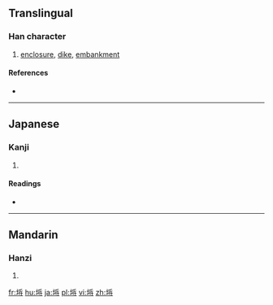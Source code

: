 {{also|埒}}
==Translingual==

===Han character===
{{Han char|rn=32|rad=土|as=07|sn=10|four=|canj=土月木戈 (GBDI), X土月木戈 (XGBDI)|ids=⿰[[土]]⿳[[爫]][[丿]][[寸]]}}

# [[enclosure]], [[dike]], [[embankment]]

====References====
* {{Han ref|kx=0230.121|dkj=05124|dj=0466.040|hdz=10446.030|uh=57D3|ud=22483}}

----

==Japanese==

===Kanji===
{{ja-kanji|grade=|rs=土07}}

# {{defn|lang=ja|sort=土07}}

====Readings====
* {{ja-readings|on=[[らち]] (rachi)|kun=[[かこい]] (kakoi)}}

----

==Mandarin==

===Hanzi===
{{cmn-hanzi|pin=[[liè]] ([[lie4]])|wg=lieh<sup>4</sup>}}

# {{defn|lang=cmn|sort=土07}}

[[fr:埓]]
[[hu:埓]]
[[ja:埓]]
[[pl:埓]]
[[vi:埓]]
[[zh:埓]]